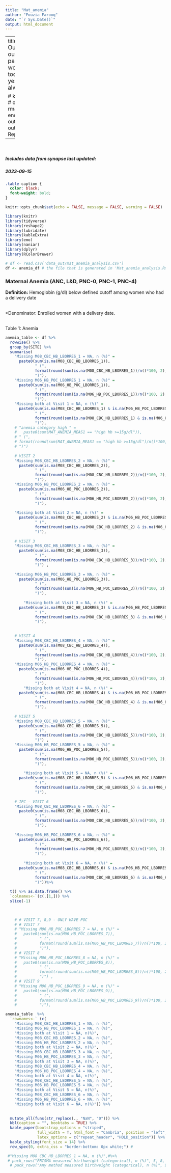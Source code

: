 ```yaml
---
title: "Mat_anemia"
author: "Fouzia Farooq"
date: "`r Sys.Date()`"
output: html_document
---
```


---
title: "<span style='font-size: 18px'> <span style='text-align: center'> PRISMA-Maternal-Outcomes (Issued: 2023-09-27)"
output:
  html_document:
    df_print: paged
    toc: yes
    toc_depth: 4
  word_document:
    toc: yes
    toc_depth: '4'
  pdf_document:
    toc: yes
    toc_depth: '4'
    df_print: kable
always_allow_html: true

# knit: (function(inputFile, encoding) { 
#       out_dir <- 'output';
#       rmarkdown::render(inputFile,
#                         encoding=encoding, 
#                         output_file=file.path(dirname(inputFile), out_dir, 'PRISMA-Maternal-Outcomes-Report')) })
---

&nbsp;
&nbsp;
&nbsp;
&nbsp;


##### **Includes data from synapse last updated:** {.unlisted .unnumbered}
#####  2023-09-15 {.unlisted .unnumbered}


```css
.table caption {
  color: black;
  font-weight: bold;
}
```


```r

knitr::opts_chunk$set(echo = FALSE, message = FALSE, warning = FALSE)
```

```r
library(knitr)
library(tidyverse)
library(reshape2)
library(lubridate)
library(kableExtra)
library(emo)
library(naniar)
library(dplyr)
library(RColorBrewer)
```

```r
# df <- read.csv('data_out/mat_anemia_analysis.csv')
df <- anemia_df # the file that is generated in 'Mat_anemia_analysis.Rmd'
```
\newpage

### Maternal Anemia (ANC, L&D, PNC-0, PNC-1, PNC-4)
**Definition:** Hemoglobin (g/dl) below defined cutoff among women who had a delivery date
<br>
<br>

*Denominator: Enrolled women with a delivery date.
<br>
<br>

Table 1: Anemia
```r
anemia_table <- df %>%
  rowwise() %>%
  group_by(SITE) %>%
  summarise(
    "Missing M08_CBC_HB_LBORRES_1 = NA, n (%)" =
      paste0(sum(is.na(M08_CBC_HB_LBORRES_1)),
             " (",
             format(round(sum(is.na(M08_CBC_HB_LBORRES_1))/n()*100, 2),nsmall=2, digits=3),
             ")"),
    "Missing M06_HB_POC_LBORRES_1 = NA, n (%)" =
      paste0(sum(is.na(M06_HB_POC_LBORRES_1)),
             " (",
             format(round(sum(is.na(M06_HB_POC_LBORRES_1))/n()*100, 2),nsmall=2, digits=3),
             ")"),
    "Missing both at Visit 1 = NA, n (%)" =
      paste0(sum(is.na(M08_CBC_HB_LBORRES_1) & is.na(M06_HB_POC_LBORRES_1)),
             " (",
             format(round(sum(is.na(M08_CBC_HB_LBORRES_1) & is.na(M06_HB_POC_LBORRES_1))/n()*100, 2), nsmall=2, digits=3),
             ")"),
    # "anemia category high " = 
    #   paste0(sum(MAT_ANEMIA_MEAS1 == "high hb >=15g/dl")),
    # " (",
    # format(round(sum(MAT_ANEMIA_MEAS1 == "high hb >=15g/dl")/n()*100,2), nsmall=2, digits=3),
    # ")")
    
    # VISIT 2
    "Missing M08_CBC_HB_LBORRES_2 = NA, n (%)" =
      paste0(sum(is.na(M08_CBC_HB_LBORRES_2)),
             " (",
             format(round(sum(is.na(M08_CBC_HB_LBORRES_2))/n()*100, 2),nsmall=2, digits=3),
             ")"),
    "Missing M06_HB_POC_LBORRES_2 = NA, n (%)" =
      paste0(sum(is.na(M06_HB_POC_LBORRES_2)),
             " (",
             format(round(sum(is.na(M06_HB_POC_LBORRES_2))/n()*100, 2),nsmall=2, digits=3),
             ")"),
    
    "Missing both at Visit 2 = NA, n (%)" =
      paste0(sum(is.na(M08_CBC_HB_LBORRES_2) & is.na(M06_HB_POC_LBORRES_2)),
             " (",
             format(round(sum(is.na(M08_CBC_HB_LBORRES_2) & is.na(M06_HB_POC_LBORRES_2))/n()*100, 2), nsmall=2, digits=3),
             ")"),
    
    # VISIT 3
    "Missing M08_CBC_HB_LBORRES_3 = NA, n (%)" =
      paste0(sum(is.na(M08_CBC_HB_LBORRES_3)),
             " (",
             format(round(sum(is.na(M08_CBC_HB_LBORRES_3))/n()*100, 2),nsmall=2, digits=3),
             ")") ,
    
    "Missing M06_HB_POC_LBORRES_3 = NA, n (%)" =
      paste0(sum(is.na(M06_HB_POC_LBORRES_3)),
             " (",
             format(round(sum(is.na(M06_HB_POC_LBORRES_3))/n()*100, 2),nsmall=2, digits=3),
             ")"),
    
        "Missing both at Visit 3 = NA, n (%)" =
      paste0(sum(is.na(M08_CBC_HB_LBORRES_3) & is.na(M06_HB_POC_LBORRES_3)),
             " (",
             format(round(sum(is.na(M08_CBC_HB_LBORRES_3) & is.na(M06_HB_POC_LBORRES_3))/n()*100, 2), nsmall=2, digits=3),
             ")"),
    
    
    # VISIT 4
    "Missing M08_CBC_HB_LBORRES_4 = NA, n (%)" =
      paste0(sum(is.na(M08_CBC_HB_LBORRES_4)),
             " (",
             format(round(sum(is.na(M08_CBC_HB_LBORRES_4))/n()*100, 2),nsmall=2, digits=3),
             ")"),
    "Missing M06_HB_POC_LBORRES_4 = NA, n (%)" =
      paste0(sum(is.na(M06_HB_POC_LBORRES_4)),
             " (",
             format(round(sum(is.na(M06_HB_POC_LBORRES_4))/n()*100, 2),nsmall=2, digits=3),
             ")"),
        "Missing both at Visit 4 = NA, n (%)" =
      paste0(sum(is.na(M08_CBC_HB_LBORRES_4) & is.na(M06_HB_POC_LBORRES_4)),
             " (",
             format(round(sum(is.na(M08_CBC_HB_LBORRES_4) & is.na(M06_HB_POC_LBORRES_4))/n()*100, 2), nsmall=2, digits=3),
             ")"),
    
    # VISIT 5
    "Missing M08_CBC_HB_LBORRES_5 = NA, n (%)" =
      paste0(sum(is.na(M08_CBC_HB_LBORRES_5)),
             " (",
             format(round(sum(is.na(M08_CBC_HB_LBORRES_5))/n()*100, 2),nsmall=2, digits=3),
             ")") ,
    "Missing M06_HB_POC_LBORRES_5 = NA, n (%)" =
      paste0(sum(is.na(M06_HB_POC_LBORRES_5)),
             " (",
             format(round(sum(is.na(M06_HB_POC_LBORRES_5))/n()*100, 2),nsmall=2, digits=3),
             ")"),
    
        "Missing both at Visit 5 = NA, n (%)" =
      paste0(sum(is.na(M08_CBC_HB_LBORRES_5) & is.na(M06_HB_POC_LBORRES_5)),
             " (",
             format(round(sum(is.na(M08_CBC_HB_LBORRES_5) & is.na(M06_HB_POC_LBORRES_5))/n()*100, 2), nsmall=2, digits=3),
             ")"),
    
    # IPC - VISIT 6
    "Missing M08_CBC_HB_LBORRES_6 = NA, n (%)" =
      paste0(sum(is.na(M08_CBC_HB_LBORRES_6)),
             " (",
             format(round(sum(is.na(M08_CBC_HB_LBORRES_6))/n()*100, 2),nsmall=2, digits=3),
             ")"),
        
    "Missing M06_HB_POC_LBORRES_6 = NA, n (%)" =
      paste0(sum(is.na(M06_HB_POC_LBORRES_6)),
             " (",
             format(round(sum(is.na(M06_HB_POC_LBORRES_6))/n()*100, 2),nsmall=2, digits=3),
             ")"),
    
        "Missing both at Visit 6 = NA, n (%)" =
      paste0(sum(is.na(M08_CBC_HB_LBORRES_6) & is.na(M06_HB_POC_LBORRES_6)),
             " (",
             format(round(sum(is.na(M08_CBC_HB_LBORRES_6) & is.na(M06_HB_POC_LBORRES_6))/n()*100, 2), nsmall=2, digits=3),
             ")"))%>%
  
  t() %>% as.data.frame() %>% 
  `colnames<-`(c(.[1,])) %>% 
  slice(-1)
    

    
    # # VISIT 7, 8,9 - ONLY HAVE POC
    # # VISIT 7
    # "Missing M06_HB_POC_LBORRES_7 = NA, n (%)" =
    #   paste0(sum(is.na(M06_HB_POC_LBORRES_7)),
    #          " (",
    #          format(round(sum(is.na(M06_HB_POC_LBORRES_7))/n()*100, 2),nsmall=2, digits=3),
    #          ")"),
    # # VISIT 8
    # "Missing M06_HB_POC_LBORRES_8 = NA, n (%)" =
    #   paste0(sum(is.na(M06_HB_POC_LBORRES_8)),
    #          " (",
    #          format(round(sum(is.na(M06_HB_POC_LBORRES_8))/n()*100, 2),nsmall=2, digits=3),
    #          ")") ,
    # # VISIT 9
    # "Missing M06_HB_POC_LBORRES_9 = NA, n (%)" =
    #   paste0(sum(is.na(M06_HB_POC_LBORRES_9)),
    #          " (",
    #          format(round(sum(is.na(M06_HB_POC_LBORRES_9))/n()*100, 2),nsmall=2, digits=3),
    #          ")"),
```
 
```r
anemia_table  %>% 
  `rownames<-` (c(
    "Missing M08_CBC_HB_LBORRES_1 = NA, n (%)",
    "Missing M06_HB_POC_LBORRES_1 = NA, n (%)",
    "Missing both at Visit 1 = NA, n(%)",
    "Missing M08_CBC_HB_LBORRES_2 = NA, n (%)",
    "Missing M06_HB_POC_LBORRES_2 = NA, n (%)",
    "Missing both at Visit 2 = NA, n(%)",
    "Missing M08_CBC_HB_LBORRES_3 = NA, n (%)",
    "Missing M06_HB_POC_LBORRES_3 = NA, n (%)",
    "Missing both at Visit 3 = NA, n(%)",
    "Missing M08_CBC_HB_LBORRES_4 = NA, n (%)",
    "Missing M06_HB_POC_LBORRES_4 = NA, n (%)",
    "Missing both at Visit 4 = NA, n(%)",
    "Missing M08_CBC_HB_LBORRES_5 = NA, n (%)",
    "Missing M06_HB_POC_LBORRES_5 = NA, n (%)",
    "Missing both at Visit 5 = NA, n(%)",
    "Missing M08_CBC_HB_LBORRES_6 = NA, n (%)",
    "Missing M06_HB_POC_LBORRES_6 = NA, n (%)",
    "Missing both at Visit 6 = NA, n(%)")) %>%
  
  
  mutate_all(funs(str_replace(., "NaN", "0"))) %>% 
  kbl(caption = "", booktabs = TRUE) %>%
  kable_paper(bootstrap_options = "striped", 
              full_width = T, html_font = "Cambria", position = "left",
              latex_options = c("repeat_header", "HOLD_position")) %>% 
  kable_styling(font_size = 14) %>%
  row_spec(0, extra_css = "border-bottom: 0px white;") #

 #"Missing M08_CBC_HB_LBORRES_1 = NA, n (%)",#%>% 
 # pack_rows("PRISMA measured birthweight (categorical), n (%)", 5, 8, label_row_css = "color: steelblue;") %>% 
  # pack_rows("Any method measured birthweight (categorical), n (%)", 9, 12, label_row_css = "color: steelblue;") 
```




